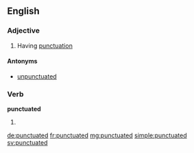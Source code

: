 ==English==

===Adjective===
{{en-adj}}

# Having [[punctuation]]

====Antonyms====
*[[unpunctuated]]

===Verb===
'''punctuated'''

# {{past of|punctuate}}

[[de:punctuated]]
[[fr:punctuated]]
[[mg:punctuated]]
[[simple:punctuated]]
[[sv:punctuated]]